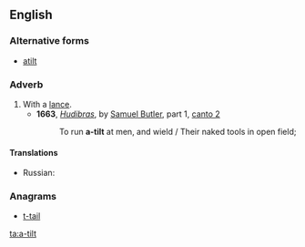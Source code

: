 ==English==

===Alternative forms===
* [[atilt]]

===Adverb===
{{en-adv}}

# With a [[lance]].
#* '''1663''', ''[[w:Hudibras|Hudibras]]'', by [[w:Samuel Butler (poet)|Samuel Butler]], part 1, [[s:Hudibras/Part 1/Canto 2|canto 2]]
#*:To run '''a-tilt''' at men, and wield / Their naked tools in open field;
====Translations====
{{trans-top|with a lance}}
*Russian: {{l/ru|с}} {{l/ru|копьё|копьём}} {{t|ru|наперевес|tr=s kopjóm naperevés}}
{{trans-mid}}
{{trans-bottom}}

===Anagrams===
* [[t-tail#English|t-tail]]

[[ta:a-tilt]]
